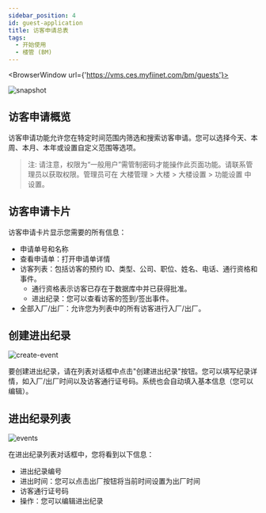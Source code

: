 ```yaml
---
sidebar_position: 4
id: guest-application
title: 访客申请总表
tags:
  - 开始使用
  - 楼管 (BM)
---
```



<BrowserWindow url={'https://vms.ces.myfiinet.com/bm/guests'}>

![snapshot](/assets/bm/bm-guest-application-zh-hant.png)

</BrowserWindow>

## 访客申请概览

访客申请功能允许您在特定时间范围内筛选和搜索访客申请。您可以选择今天、本周、本月、本年或设置自定义范围等选项。

> 注: 请注意，权限为“一般用户”需管制密码才能操作此页面功能。请联系管理员以获取权限。管理员可在 大楼管理 > 大楼 > 大楼设置 > 功能设置 中设置。

## 访客申请卡片

访客申请卡片显示您需要的所有信息：

- 申请单号和名称
- 查看申请单：打开申请单详情
- 访客列表：包括访客的预约 ID、类型、公司、职位、姓名、电话、通行资格和事件。
  - 通行资格表示访客已存在于数据库中并已获得批准。
  - 进出纪录：您可以查看访客的签到/签出事件。
- 全部入厂/出厂：允许您为列表中的所有访客进行入厂/出厂。

## 创建进出纪录

![create-event](/assets/bm/bm-guest-application-create-event-zh-hant.png)

要创建进出纪录，请在列表对话框中点击"创建进出纪录"按钮。您可以填写纪录详情，如入厂/出厂时间以及访客通行证号码。系统也会自动填入基本信息（您可以编辑）。

## 进出纪录列表

![events](/assets/bm/bm-guest-application-events-zh-hant.png)

在进出纪录列表对话框中，您将看到以下信息：

- 进出纪录编号
- 进出时间：您可以点击出厂按钮将当前时间设置为出厂时间
- 访客通行证号码
- 操作：您可以编辑进出纪录
